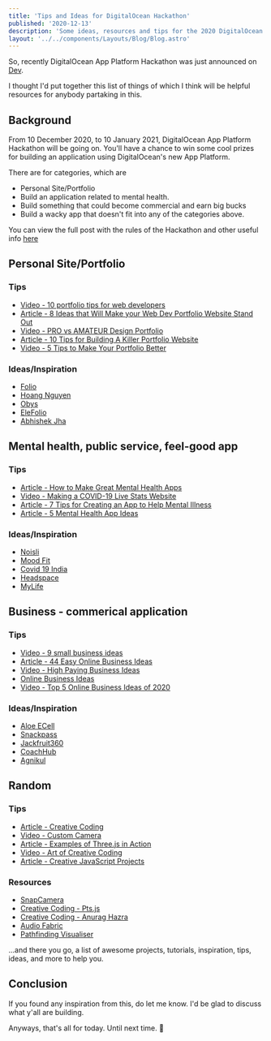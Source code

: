 ```yaml
---
title: 'Tips and Ideas for DigitalOcean Hackathon'
published: '2020-12-13'
description: 'Some ideas, resources and tips for the 2020 DigitalOcean Hackathon'
layout: '../../components/Layouts/Blog/Blog.astro'
---
```


So, recently DigitalOcean App Platform Hackathon was just announced on [Dev](https://dev.to/).

I thought I'd put together this list of things of which I think will be helpful resources for anybody partaking in this.

## Background

From 10 December 2020, to 10 January 2021, DigitalOcean App Platform Hackathon will be going on. You'll have a chance to win some cool prizes for building an application using DigitalOcean's new App Platform.

There are for categories, which are

- Personal Site/Portfolio
- Build an application related to mental health.
- Build something that could become commercial and earn big bucks
- Build a wacky app that doesn't fit into any of the categories above.

You can view the full post with the rules of the Hackathon and other useful info [here](https://dev.to/devteam/announcing-the-digitalocean-app-platform-hackathon-on-dev-2i1k)

## Personal Site/Portfolio

### Tips

- [Video - 10 portfolio tips for web developers](https://www.youtube.com/watch?v=nrWGr2OvBD4)
- [Article - 8 Ideas that Will Make your Web Dev Portfolio Website Stand Out](https://www.sitepoint.com/how-to-build-a-stunning-portfolio-website-as-a-web-developer/)
- [Video - PRO vs AMATEUR Design Portfolio](https://www.youtube.com/watch?v=8T7SnBQDiuM&t=55s)
- [Article - 10 Tips for Building A Killer Portfolio Website](https://www.creativebloq.com/portfolios/tips-portfolio-website-4137460)
- [Video - 5 Tips to Make Your Portfolio Better](https://www.youtube.com/watch?v=qn5zcCseRcg)

### Ideas/Inspiration

- [Folio](https://ui8-folio.herokuapp.com/)
- [Hoang Nguyen](https://hoang.moe/)
- [Obys](https://obys.agency/)
- [EleFolio](https://live.templately.com/elefolio/)
- [Abhishek Jha](https://abhishekjha.me/)

## Mental health, public service, feel-good app

### Tips

- [Article - How to Make Great Mental Health Apps](https://www.onlinetherapyinstitute.com/wp-content/uploads/2013/11/NewInnovations_Vol3_Issue415.pdf)
- [Video - Making a COVID-19 Live Stats Website](https://www.youtube.com/watch?v=BzUFQDP8B28)
- [Article - 7 Tips for Creating an App to Help Mental Illness](https://www.sitepoint.com/7-tips-creating-app-help-mental-illness/)
- [Article - 5 Mental Health App Ideas](https://digitalhealthbuzz.com/5-mental-health-app-ideas/)

### Ideas/Inspiration

- [Noisli](https://www.noisli.com/)
- [Mood Fit](https://www.getmoodfit.com/)
- [Covid 19 India](https://www.covid19india.org/)
- [Headspace](https://www.headspace.com/)
- [MyLife](https://my.life/)

## Business - commerical application

### Tips

- [Video - 9 small business ideas](https://www.youtube.com/watch?v=0k8ljlnBAQI)
- [Article - 44 Easy Online Business Ideas](https://www.justbusiness.com/starting-a-small-business/online-business-ideas)
- [Video - High Paying Business Ideas](https://www.youtube.com/watch?v=m8ZdXr2QF8A)
- [Online Business Ideas](https://hacktheentrepreneur.com/online-business-ideas/)
- [Video - Top 5 Online Business Ideas of 2020](https://www.youtube.com/watch?v=o1h58z1Jbww&ab_channel=TopThink)

### Ideas/Inspiration

- [Aloe ECell](https://www.aloeecell.com/)
- [Snackpass](https://www.snackpass.co/)
- [Jackfruit360](http://jackfruit365.com/)
- [CoachHub](https://coachhub.io/)
- [Agnikul](https://www.agnikul.in/#/)

## Random

### Tips

- [Article - Creative Coding](https://blog.prototypr.io/the-short-guide-to-generative-art-creative-coding-fc36ff163708)
- [Video - Custom Camera](https://www.youtube.com/watch?v=EM_Fm0_C8JA)
- [Article - Examples of Three.js in Action](https://speckyboy.com/three-js-in-action/)
- [Video - Art of Creative Coding](https://www.youtube.com/watch?v=eBV14-3LT-g)
- [Article - Creative JavaScript Projects](https://dev.to/lindelof/10-very-creative-javascript-projects-on-github-1j0n)

### Resources

- [SnapCamera](https://snapcamera.snapchat.com/)
- [Creative Coding - Pts.js](https://ptsjs.org/demo/?name=pts.quickStart)
- [Creative Coding - Anurag Hazra](https://anuraghazra.github.io/#creative-coding)
- [Audio Fabric](https://tbaldw.in/audiofabric/)
- [Pathfinding Visualiser](https://clementmihailescu.github.io/Pathfinding-Visualizer/)

...and there you go, a list of awesome projects, tutorials, inspiration, tips, ideas, and more to help you.

## Conclusion

If you found any inspiration from this, do let me know. I'd be glad to discuss what y'all are building.

Anyways, that's all for today. Until next time. 👋
